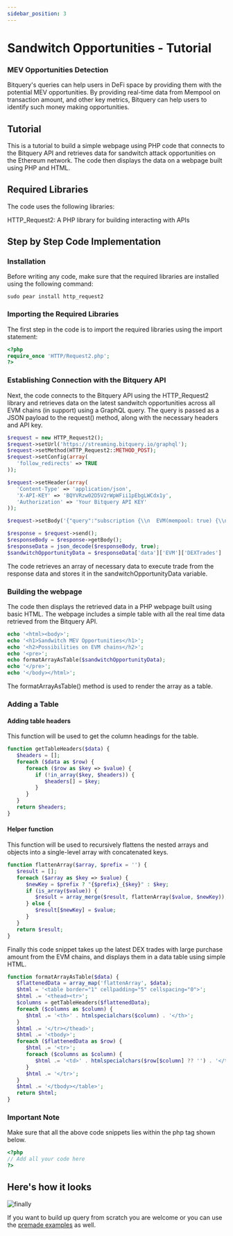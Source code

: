 ```yaml
---
sidebar_position: 3
---
```


# Sandwitch Opportunities - Tutorial

 ### MEV Opportunities Detection
 Bitquery's queries can help users in DeFi space by providing them with the potential MEV opportunities. 
 By providing real-time data from Mempool on transaction amount, and other key metrics, Bitquery can help users to identify such money making opportunities.


## Tutorial 
This is a tutorial to build a simple webpage using PHP code that connects to the Bitquery API and retrieves data for sandwitch attack opportunities on the Ethereum network. 
The code then displays the data on a webpage built using PHP and HTML.

## Required Libraries
The code uses the following libraries:

HTTP_Request2: A PHP library for building interacting with APIs 

## Step by Step Code Implementation

### Installation
Before writing any code, make sure that the required libraries are installed using the following command:
```shell
sudo pear install http_request2
```
### Importing the Required Libraries
The first step in the code is to import the required libraries using the import statement:

```php
<?php
require_once 'HTTP/Request2.php';
?>
```

### Establishing Connection with the Bitquery API
Next, the code connects to the Bitquery API using the HTTP_Request2 library and retrieves data on the latest sandwitch opportunities across all EVM chains (in support) using a GraphQL query. 
The query is passed as a JSON payload to the request() method, along with the necessary headers and API key.

```php
$request = new HTTP_Request2();
$request->setUrl('https://streaming.bitquery.io/graphql');
$request->setMethod(HTTP_Request2::METHOD_POST);
$request->setConfig(array(
   'follow_redirects' => TRUE
));

$request->setHeader(array(
   'Content-Type' => 'application/json',
   'X-API-KEY' => 'BQYVRzw02D5V2rWpWFii1pEbgLWCdx1y',
   'Authorization' => 'Your Bitquery API KEY'
));

$request->setBody('{"query":"subscription {\\n  EVM(mempool: true) {\\n    DEXTrades(where: {Trade: {Buy: {AmountInUSD: {gt: \\"1000\\"}}}}) {\\n      Trade {\\n        Buy {\\n          AmountInUSD\\n          Buyer\\n          Currency {\\n            Name\\n            Symbol\\n            SmartContract\\n          }\\n        }\\n        Dex {\\n          OwnerAddress\\n          SmartContract\\n          ProtocolFamily\\n        }\\n        Sell {\\n          AmountInUSD\\n          Currency {\\n            Name\\n            Symbol\\n            SmartContract\\n          }\\n        }\\n      }\\n      Block {\\n        Time\\n      }\\n    }\\n  }\\n}\\n","variables":"{}"}');

$response = $request->send();
$responseBody = $response->getBody();
$responseData = json_decode($responseBody, true);
$sandwitchOpportunityData = $responseData['data']['EVM']['DEXTrades']
```

The code retrieves an array of necessary data to execute trade from the response data and stores it in the sandwitchOpportunityData variable.

###  Building the webpage
The code then displays the retrieved data in a PHP webpage built using basic HTML. 
The webpage includes a simple table with all the real time data retrieved from the Bitquery API.

```php
echo '<html><body>';
echo '<h1>Sandwitch MEV Opportunities</h1>';
echo '<h2>Possibilities on EVM chains</h2>';
echo '<pre>';
echo formatArrayAsTable($sandwitchOpportunityData);
echo '</pre>';
echo '</body></html>';
```
The formatArrayAsTable() method is used to render the array as a table.


### Adding a Table

#### Adding table headers

This function will be used to get the column headings for the table.

```php
function getTableHeaders($data) {
   $headers = [];
   foreach ($data as $row) {
      foreach ($row as $key => $value) {
         if (!in_array($key, $headers)) {
            $headers[] = $key;
         }
      }
   }
   return $headers;
}
```

#### Helper function

This function will be used to recursively flattens the nested arrays and objects into a single-level array with concatenated keys.

```php
function flattenArray($array, $prefix = '') {
   $result = [];
   foreach ($array as $key => $value) {
      $newKey = $prefix ? "{$prefix}_{$key}" : $key;
      if (is_array($value)) {
         $result = array_merge($result, flattenArray($value, $newKey));
      } else {
         $result[$newKey] = $value;
      }
   }
   return $result;
}
```

Finally this code snippet takes up the latest DEX trades with large purchase amount from the EVM chains, and displays them in a data table using simple HTML.

```php
function formatArrayAsTable($data) {
   $flattenedData = array_map('flattenArray', $data);
   $html = '<table border="1" cellpadding="5" cellspacing="0">';
   $html .= '<thead><tr>';
   $columns = getTableHeaders($flattenedData);
   foreach ($columns as $column) {
      $html .= '<th>' . htmlspecialchars($column) . '</th>';
   }
   $html .= '</tr></thead>';
   $html .= '<tbody>';
   foreach ($flattenedData as $row) {
      $html .= '<tr>';
      foreach ($columns as $column) {
         $html .= '<td>' . htmlspecialchars($row[$column] ?? '') . '</td>';
      }
      $html .= '</tr>';
   }
   $html .= '</tbody></table>';
   return $html;
}
```

### Important Note

Make sure that all the above code snippets lies within the php tag shown below.

```php
<?php
// Add all your code here 
?>
```


## Here's how it looks 

![finally](/img/sandwitch.gif)


If you want to build up query from scratch you are welcome or you can use the [premade examples](https://ide.bitquery.io/explore/All%20queries) as well.
